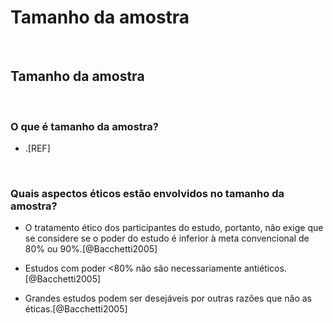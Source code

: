 # **Tamanho da amostra** {#tamanho-amostra}

<br>

## Tamanho da amostra

<br>

### O que é tamanho da amostra?

-   .[REF]

<br>

### Quais aspectos éticos estão envolvidos no tamanho da amostra?

-   O tratamento ético dos participantes do estudo, portanto, não exige que se considere se o poder do estudo é inferior à meta convencional de 80% ou 90%.[@Bacchetti2005]

- Estudos com poder <80% não são necessariamente antiéticos.[@Bacchetti2005]

- Grandes estudos podem ser desejáveis por outras razões que não as éticas.[@Bacchetti2005]

<br>
